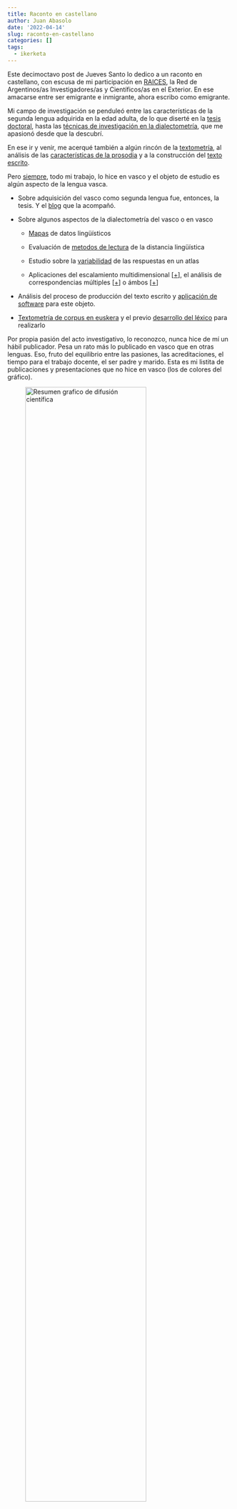 ```yaml
---
title: Raconto en castellano
author: Juan Abasolo
date: '2022-04-14'
slug: raconto-en-castellano
categories: []
tags:
  - ikerketa
---
```


Este decimoctavo post de Jueves Santo lo dedico a un raconto en castellano, con escusa de mi participación en [RAICES](https://www.argentina.gob.ar/ciencia/raices), la Red de Argentinos/as Investigadores/as y Científicos/as en el Exterior. En ese amacarse entre ser emigrante e inmigrante, ahora escribo como emigrante.

Mi campo de investigación se penduleó entre las características de la segunda lengua adquirida en la edad adulta, de lo que diserté en la [tesis doctoral](https://addi.ehu.es/handle/10810/25306), hasta las [técnicas de investigación en la dialectometría](https://www.youtube.com/watch?v=tNxHQDLh2nM), que me apasionó desde que la descubrí.

En ese ir y venir, me acerqué también a algún rincón de la [textometría](https://juanabasolo.netlify.app/2021/04/06/euskera-twitterren-azterketatxu-bat/), al análisis de las [características de la prosodia](https://www.ub.edu/journalofexperimentalphonetics/pdf-articles/XXIX-06-Etxebarria.pdf) y a la construcción del [texto escrito](https://youtu.be/m-Ee4W_FG-Y).

Pero [siempre](https://www.euskalkultura.eus/espanol/noticias/argentinan-euskaraz-cumple-20-anos-y-feva-convoca-a-participar-en-las-actividades-a-celebrarse-en-el-marco-del-aniversario "Argentinan euskaraz 20 urte"), todo mi trabajo, lo hice en vasco y el objeto de estudio es algún aspecto de la lengua vasca.

-   Sobre adquisición del vasco como segunda lengua fue, entonces, la tesis. Y el [blog](https://euskara2h.wordpress.com/2017/12/07/dificultades-alrededor-del-verbo-conjugado-en-idioma-vasco/ "Post en castellano") que la acompañó.

-   Sobre algunos aspectos de la dialectometría del vasco o en vasco

    -   [Mapas](https://juanabasolo.netlify.app/2019/03/04/justuri-iurtzuri-mapa/) de datos lingüísticos

    -   Evaluación de [metodos de lectura](https://juanabasolo.netlify.app/2018/09/19/lematizazio-prozesua-erraztu-nahirik/) de la distancia lingüística

    -   Estudio sobre la [variabilidad](https://juanabasolo.netlify.app/2018/10/11/barne-aldagarritasunari-begira/) de las respuestas en un atlas

    -   Aplicaciones del escalamiento multidimensional [[+](https://juanabasolo.netlify.app/2019/05/18/dialektometria-3d/)], el análisis de correspondencias múltiples [[+](https://juanabasolo.netlify.app/2019/05/29/3d-aurrez-aurrez-aurre-mds-vs-mca/)] o ámbos [[+](https://juanabasolo.netlify.app/2019/05/29/3d-aurrez-aurrez-aurre-mds-vs-mca/)]

-   Análisis del proceso de producción del texto escrito y [aplicación de software](https://juanabasolo.netlify.app/2020/12/29/idat-aurkezten/) para este objeto.

-   [Textometría de corpus en euskera](https://juanabasolo.netlify.app/2022/04/10/zelan-azaltzen-dugun-gure-burua-edo-iramuteq-euskaraz-erabiltzen-hasita/) y el previo [desarrollo del léxico](http://eudia-ehu.github.io/aurkezpenak/2204GoiMailakoHezkuntza/lexikoa-iramuteq/) para realizarlo

Por propia pasión del acto investigativo, lo reconozco, nunca hice de mí un hábil publicador. Pesa un rato más lo publicado en vasco que en otras lenguas. Eso, fruto del equilibrio entre las pasiones, las acreditaciones, el tiempo para el trabajo docente, el ser padre y marido. Esta es mi listita de publicaciones y presentaciones que no hice en vasco (los de colores del gráfico).

<p align="center">

![Resumen grafico de difusión científica](images/Difusion.png){width="80%"}

</p>

## Difusión en lenguas indoeuropeas

<small>Para incluir las que están en vasco, en [la página de Zotero](https://www.zotero.org/juanabasolo/), por ejemplo.</small>

Abasolo, J. (2019, ekainak 26). *Analisi Statistiche Dei Dati Geo(ed Socio)linguistici*. Progetto di analisi dialettometrica sviluppado dall'Università del Paese Basco, Atlante Linguistico Italiano, Torino. <https://eudia-ehu.github.io/aurkezpenak/1907TorinoALI/#/>

Abasolo, J., Eguskiza, N., & Unamuno, L. (2020, azaroak 13). *Características cuantitativas del proceso de escritura en bilingüísmo diglósico: L1 y L2 en la formación docente*. I Congreso Paraguayo de Lingüística Aplicada / Paraguái Amandaje 1ha Ñe'ẽkuaaty Jeporuregua, Asuncion, Paraguai. <https://youtu.be/m-Ee4W_FG-Y>

Abasolo, J., Eguskiza, N., & Unamuno, L. (2021). Características cuantitativas del proceso de escritura en contexto diglósico: Futuro profesorado bilingüe. *ÑEMITỸRÃ*, *3*(1), 10--24. <https://doi.org/10.47133/NEMITYRA2021102>

Abasolo, J., Etxebarria, A., Iglesias, A., & Romero, A. (2019, junio 4). *Diferencias en la motivación y en el estilo de aprendizaje en la creación del podcast por el alumnado universitario: Resultados significativos del análisis de encuestas*. Metodologías activas en Educación - Hezkuntza Kongresua, Leioa. <https://eudia-ehu.github.io/aurkezpenak/1906HK>

Abasolo, J., Iglesias, A., & Etxebarria, A. (2019c, noviembre 27). *Influencia del euskera estándar en el habla de dos generaciones del valle de Arratia: Alfabetizada y no alfabetizada* [Nazioarteko kongresua]. SEDLLen XX. Nazioarteko Kongresua, Leioa. <https://eudia-ehu.github.io/aurkezpenak/1911SEDLL/#/>

Aurrekoetxea, G., Abasolo, J., & Videgain, X. (2021). Corrélation entre la différenciation linguistique et la distance géographique en basque. In M. Nevaci, I. Floarea, & I.-M. Farcas (Arg.), *Ex Oriente Lux in Honorem Nicolae Saramandu*. Edizioni dell'Orso.

Eguskiza, N., Abasolo, J., Etxebarria, A., & Iglesias, A. (2021). Sensibilidad intercultural de los jóvenes bilingües vascos: Algunos aspectos a trabajar en el sistema educativo vasco. *Contextos Educativos. Revista de Educación*, *27*, 137--152. <https://doi.org/10/gjpmv8>

Etxebarria, A., Abasolo, J., Eguskiza, N., & Iglesias, A. (2020). Características de la competencia prosódica de los jóvenes bilingües vascos en la narración de un cuento. *Estudios de Fonética Experimental*, *29*, 35--54.

Iglesias, A., Abasolo, J., Etxebarria, A., & Ensunza, A. (2020). Influencia del euskera estándar entre dos generaciones, alfabetizada y no alfabetizada, del valle de Arratia. *Huarte de San Juan. Filología y Didáctica de la Lengua*, *20*(20), 107--126. <https://doi.org/10.48035/rhsj-fd.20.5>

Iglesias, A., Etxebarria, A., & Abasolo, J. (2020, azaroak 13). *Presentación del EAPI, atlas interactivo, atlas interactivo de la prosodia de la lengua vasca.* I Congreso Paraguayo de Lingüística Aplicada / Paraguái Amandaje 1ha Ñe'ẽkuaaty Jeporuregua, Asuncion, Paraguai. <https://youtu.be/VAJkHuslhOs>

Iglesias, A., Etxebarria, A., & Abasolo, J. (2021). Atlas interactivo de la prosodia del Vasco/Euskararen atlas prosodiko interaktiboa, EAPI. *ÑEMITỸRÃ*, *3*(1), 113--126. <https://doi.org/10.47133/NEMITYRA2021110>

Unamuno, L., Abasolo, J., & Aurrekoetxea, G. (2022, apirilak 13). *Beyond the new classification of Basque dialects* [Poster]. 11th International Conference on Language Variation in Europe - ICLaVE\|11, Viena, Austria. <https://pretalx.dioe.at/iclave11/talk/review/Y9BDVQTKKRRATAWXLWZTCPVKBNYRB7HA>
